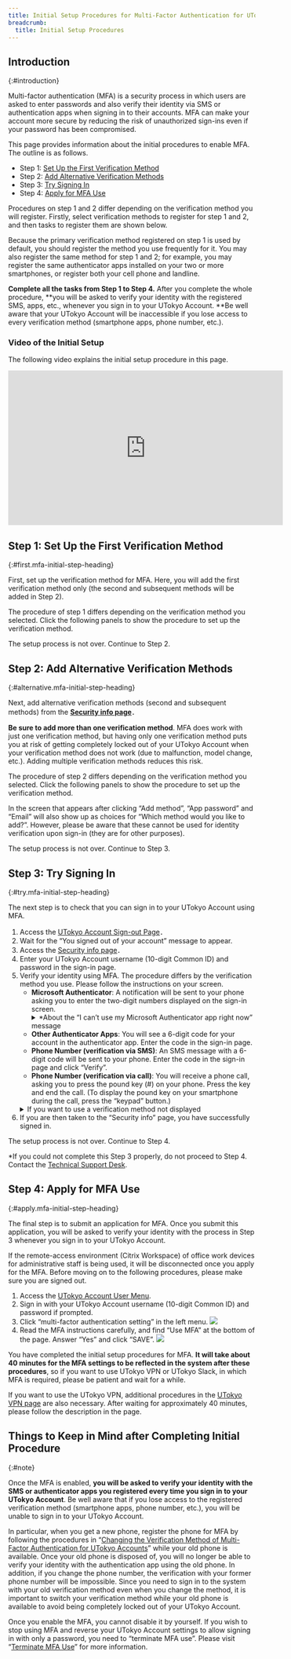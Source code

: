 ```yaml
---
title: Initial Setup Procedures for Multi-Factor Authentication for UTokyo Accounts
breadcrumb:
  title: Initial Setup Procedures
---
```



## Introduction
{:#introduction}

Multi-factor authentication (MFA) is a security process in which users are asked to enter passwords and also verify their identity via SMS or authentication apps when signing in to their accounts. MFA can make your account more secure by reducing the risk of unauthorized sign-ins even if your password has been compromised.

This page provides information about the initial procedures to enable MFA. The outline is as follows.

- Step 1: [Set Up the First Verification Method](#first)
- Step 2: [Add Alternative Verification Methods](#alternative)
- Step 3: [Try Signing In](#try)
- Step 4: [Apply for MFA Use](#apply)

Procedures on step 1 and 2 differ depending on the verification method you will register. Firstly, select verification methods to register for step 1 and 2, and then tasks to register them are shown below.

Because the primary verification method registered on step 1 is used by default, you should register the method you use frequently for it.
You may also register the same method for step 1 and 2; for example, you may register the same authenticator apps installed on your two or more smartphones, or register both your cell phone and landline.

<TabSelector group="intent" />

**Complete all the tasks from Step 1 to Step 4.** After you complete the whole procedure, **you will be asked to verify your identity with the registered SMS, apps, etc., whenever you sign in to your UTokyo Account. **Be well aware that your UTokyo Account will be inaccessible if you lose access to every verification method (smartphone apps, phone number, etc.).

### Video of the Initial Setup

The following video explains the initial setup procedure in this page.

<iframe width="560" height="315" src="https://www.youtube.com/embed/l84Aa1esNqI" title="YouTube video player" frameborder="0" allow="accelerometer; autoplay; clipboard-write; encrypted-media; gyroscope; picture-in-picture; web-share" allowfullscreen></iframe>


## Step 1: Set Up the First Verification Method
{:#first.mfa-initial-step-heading}

First, set up the verification method for MFA. Here, you will add the first verification method only (the second and subsequent methods will be added in Step 2).

The procedure of step 1 differs depending on the verification method you selected. Click the following panels to show the procedure to set up the verification method.

<Tabs step="first" />

<div class="box">The setup process is not over. Continue to Step 2.</div>

## Step 2: Add Alternative Verification Methods
{:#alternative.mfa-initial-step-heading}

Next, add alternative verification methods (second and subsequent methods) from the **[Security info page](https://mysignins.microsoft.com/security-info?domain_hint=univtokyo.onmicrosoft.com)**．

**Be sure to add more than one verification method**. MFA does work with just one verification method, but having only one verification method puts you at risk of getting completely locked out of your UTokyo Account when your verification method does not work (due to malfunction, model change, etc.). Adding multiple verification methods reduces this risk.

The procedure of step 2 differs depending on the verification method you selected. Click the following panels to show the procedure to set up the verification method.

<Tabs step="alt" />

In the screen that appears after clicking “Add method”, “App password” and “Email” will also show up as choices for “Which method would you like to add?”. However, please be aware that these cannot be used for identity verification upon sign-in (they are for other purposes).

<div class="box">The setup process is not over. Continue to Step 3.</div>

## Step 3: Try Signing In
{:#try.mfa-initial-step-heading}

The next step is to check that you can sign in to your UTokyo Account using MFA.

1. Access the [UTokyo Account Sign-out Page](https://univtokyo.sharepoint.com/sites/utokyoaccount/_layouts/15/SignOut.aspx)．
1. Wait for the “You signed out of your account” message to appear.
1. Access the [Security info page](https://mysignins.microsoft.com/security-info?domain_hint=univtokyo.onmicrosoft.com)．
1. Enter your UTokyo Account username (10-digit Common ID) and password in the sign-in page.
1. Verify your identity using MFA. The procedure differs by the verification method you use. Please follow the instructions on your screen.
    - **Microsoft Authenticator**: A notification will be sent to your phone asking you to enter the two-digit numbers displayed on the sign-in screen.
        <details>
            <summary>*About the “I can’t use my Microsoft Authenticator app right now” message</summary>
            ![A message “I can’t use my Microsoft Authenticator app right now” is displayed on “Approve sign in request” form.](./signin_screen_msauth.png)
            The “I can’t use my Microsoft Authenticator app right now” message does not mean that the MFA system using the app is unavailable. Press the message when you do NOT have access to the app.
        </details>
    - **Other Authenticator Apps**: You will see a 6-digit code for your account in the authenticator app. Enter the code in the sign-in page.
    - **Phone Number (verification via SMS)**: An SMS message with a 6-digit code will be sent to your phone. Enter the code in the sign-in page and click “Verify”.
    - **Phone Number (verification via call)**: You will receive a phone call, asking you to press the pound key (#) on your phone. Press the key and end the call. (To display the pound key on your smartphone during the call, press the “keypad” button.)
    <details>
        <summary>If you want to use a verification method not displayed</summary>
        One of the added verification methods (usually the first method added) will automatically become your “default sign-in method”. When you sign in, the system will ask you to verify your identity using the default sign-in method. If you wish to sign in with a different method, click the “Use a different verification option” or “I can’t use my Microsoft Authenticator app right now” link.
        ![](./signin_with_another_method.png)
        The default sign-in method can also be changed by following the procedure described in the “[Changing the Default Sign-in Method](../change/#default)” page．
    </details>
1. If you are then taken to the “Security info” page, you have successfully signed in.

<div class="box">
The setup process is not over. Continue to Step 4.

*If you could not complete this Step 3 properly, do not proceed to Step 4. Contact the <a href="/en/support/">Technical Support Desk</a>.
</div>

## Step 4: Apply for MFA Use
{:#apply.mfa-initial-step-heading}

The final step is to submit an application for MFA. Once you submit this application, you will be asked to verify your identity with the process in Step 3 whenever you sign in to your UTokyo Account.

If the remote-access environment (Citrix Workspace) of office work devices for administrative staff is being used, it will be disconnected once you apply for the MFA. Before moving on to the following procedures, please make sure you are signed out.

1. Access the [UTokyo Account User Menu](https://utacm.adm.u-tokyo.ac.jp/webmtn/LoginServlet).
2. Sign in with your UTokyo Account username (10-digit Common ID) and password if prompted.
3. Click “multi-factor authentication setting” in the left menu. ![](./user_menu_1.png)
4. Read the MFA instructions carefully, and find “Use MFA” at the bottom of the page. Answer “Yes” and click “SAVE”. ![](user_menu_2.png)

<div class="box">
You have completed the initial setup procedures for MFA. <strong>It will take about 40 minutes for the MFA settings to be reflected in the system after these procedures</strong>, so if you want to use UTokyo VPN or UTokyo Slack, in which MFA is required, please be patient and wait for a while.

If you want to use the UTokyo VPN, additional procedures in the <a href="/en/utokyo_vpn/">UTokyo VPN page</a> are also necessary. After waiting for approximately 40 minutes, please follow the description in the page.
</div>

## Things to Keep in Mind after Completing Initial Procedure
{:#note}

Once the MFA is enabled, **you will be asked to verify your identity with the SMS or authenticator apps you registered every time you sign in to your UTokyo Account**. Be well aware that if you lose access to the registered verification method (smartphone apps, phone number, etc.), you will be unable to sign in to your UTokyo Account.


In particular, when you get a new phone, register the phone for MFA by following the procedures in “[Changing the Verification Method of Multi-Factor Authentication for UTokyo Accounts](../change/)” while your old phone is available. Once your old phone is disposed of, you will no longer be able to verify your identity with the authentication app using the old phone. In addition, if you change the phone number, the verification with your former phone number will be impossible. Since you need to sign in to the system with your old verification method even when you change the method, it is important to switch your verification method while your old phone is available to avoid being completely locked out of your UTokyo Account.

Once you enable the MFA, you cannot disable it by yourself. If you wish to stop using MFA and reverse your UTokyo Account settings to allow signing in with only a password, you need to “terminate MFA use”. Please visit “[Terminate MFA Use](../reregister_and_terminate)” for more information.
